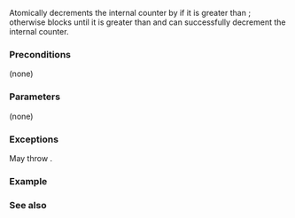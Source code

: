{{cpp/thread/counting_semaphore/title|acquire}}
{{cpp/thread/counting_semaphore/navbar}}
{{dcl begin}}
{{dcl|since=c++20|
void acquire();
}}
{{dcl end}}

Atomically decrements the internal counter by {{c|1}} if it is greater than {{c|0}}; otherwise blocks until it is greater than {{c|0}} and can successfully decrement the internal counter.

===Preconditions===
(none)

===Parameters===
(none)

===Exceptions===
May throw {{lc|std::system_error}}.

===Example===
{{example
|The example visualizes a concurrent work of several randomized threads when no more than N (N is the semaphore ''desired'' value) of the thread-functions are active, while the other might wait on the semaphore.
|code=
#include &lt;array&gt;
#include &lt;chrono&gt;
#include &lt;cstddef&gt;
#include &lt;iomanip&gt;
#include &lt;iostream&gt;
#include &lt;mutex&gt;
#include &lt;new&gt;
#include &lt;random&gt;
#include &lt;semaphore&gt;
#include &lt;thread&gt;
#include &lt;vector&gt;

using namespace std::literals;

constexpr std::size_t max_threads{10U}; // change and see the effect
constexpr std::ptrdiff_t max_sema_threads{3}; // {1} for binary semaphore
std::counting_semaphore semaphore{max_sema_threads};
constexpr auto time_tick{10ms};

unsigned rnd()
{
    static std::uniform_int_distribution&lt;unsigned&gt; distribution{2U, 9U}; // [delays]
    static std::random_device engine;
    static std::mt19937 noise{engine()};
    return distribution(noise);
}

class alignas(std::hardware_destructive_interference_size) Guide
{
    inline static std::mutex cout_mutex;
    inline static std::chrono::time_point&lt;std::chrono::high_resolution_clock&gt; started_at;
    unsigned delay{rnd()}, occupy{rnd()}, wait_on_sema{};

public:
    static void start_time() { started_at = std::chrono::high_resolution_clock::now(); }

    void initial_delay() { std::this_thread::sleep_for(delay * time_tick); }

    void occupy_sema()
    {
        wait_on_sema =
            static_cast&lt;unsigned&gt;(std::chrono::duration_cast&lt;std::chrono::milliseconds&gt;(
                std::chrono::high_resolution_clock::now() - started_at -
                delay * time_tick).count() / time_tick.count());
        std::this_thread::sleep_for(occupy * time_tick);
    }

    void visualize(unsigned id, unsigned x_scale = 2) const
    {
        auto cout_n = [=](auto str, unsigned n)
        {
            for (n *= x_scale; n-- &gt; 0; std::cout &lt;&lt; str)
                ;
        };
        std::lock_guard lk{cout_mutex};
        std::cout &lt;&lt; '#' &lt;&lt; std::setw(2) &lt;&lt; id &lt;&lt; ' ';
        cout_n("░", delay);
        cout_n("▒", wait_on_sema);
        cout_n("█", occupy);
        std::cout &lt;&lt; '\n';
    }

    static void show_info()
    {
        std::cout &lt;&lt; "\nThreads: " &lt;&lt; max_threads &lt;&lt; ", Throughput: " &lt;&lt; max_sema_threads
                  &lt;&lt; " │ Legend: initial delay ░░ │ wait state ▒▒ │ sema occupation ██ \n"
                  &lt;&lt; std::endl;
    }
};

std::array&lt;Guide, max_threads&gt; guides;

void workerThread(unsigned id)
{
    guides[id].initial_delay(); // emulate some work before sema acquisition
    semaphore.acquire();        // wait until a free sema slot is available
    guides[id].occupy_sema();   // emulate some work while sema is acquired
    semaphore.release();
    guides[id].visualize(id);
}

int main()
{
    std::vector&lt;std::jthread&gt; threads;
    threads.reserve(max_threads);

    Guide::show_info();
    Guide::start_time();

    for (auto id{0U}; id != max_threads; ++id)
        threads.push_back(std::jthread(workerThread, id));
}
|p=true
|output=
Default case: max_threads{10U}, max_sema_threads{3}

Threads: 10, Throughput: 3 │ Legend: initial delay ░░ │ wait state ▒▒ │ sema occupation ██

# 1 ░░░░██████
# 2 ░░░░████████
# 5 ░░░░░░██████████
# 8 ░░░░░░░░░░░░████████████
# 9 ░░░░░░░░░░░░██████████████
# 7 ░░░░░░░░░░░░▒▒▒▒████████████████
# 4 ░░░░░░░░░░░░░░▒▒▒▒▒▒▒▒▒▒▒▒████████
# 6 ░░░░░░░░░░░░░░▒▒▒▒▒▒▒▒▒▒██████████████████
# 3 ░░░░░░░░░░░░░░▒▒▒▒▒▒▒▒▒▒▒▒▒▒▒▒▒▒████████████
# 0 ░░░░░░░░░░░░░░░░░░▒▒▒▒▒▒▒▒▒▒▒▒▒▒▒▒██████████████

──────────────────────────────────────────────────────────────────────────────────────────────────────────────
"Enough for everyone" case (no wait states!): max_threads{10U}, max_sema_threads{10}

Threads: 10, Throughput: 10 │ Legend: initial delay ░░ │ wait state ▒▒ │ sema occupation ██

# 4 ░░░░██████
# 5 ░░░░░░████
# 3 ░░░░██████████
# 1 ░░░░██████████
# 8 ░░░░░░░░████████████
# 6 ░░░░░░░░░░░░░░░░██████
# 7 ░░░░░░░░░░░░░░░░██████
# 9 ░░░░░░░░░░░░░░░░██████████
# 0 ░░░░░░░░░░░░██████████████████
# 2 ░░░░░░░░░░░░░░░░░░████████████

──────────────────────────────────────────────────────────────────────────────────────────────────────────────
Binary semaphore case: max_threads{10U}, max_sema_threads{1}

Threads: 10, Throughput: 1 │ Legend: initial delay ░░ │ wait state ▒▒ │ sema occupation ██

# 6 ░░░░████
# 5 ░░░░▒▒▒▒████
# 4 ░░░░░░░░░░▒▒██████████
# 7 ░░░░░░░░░░▒▒▒▒▒▒▒▒▒▒▒▒████████████████
# 2 ░░░░░░░░░░░░▒▒▒▒▒▒▒▒▒▒▒▒▒▒▒▒▒▒▒▒▒▒▒▒▒▒██████
# 3 ░░░░░░░░░░░░░░▒▒▒▒▒▒▒▒▒▒▒▒▒▒▒▒▒▒▒▒▒▒▒▒▒▒▒▒▒▒████████████████
# 0 ░░░░░░░░░░░░░░▒▒▒▒▒▒▒▒▒▒▒▒▒▒▒▒▒▒▒▒▒▒▒▒▒▒▒▒▒▒▒▒▒▒▒▒▒▒▒▒▒▒▒▒▒▒████████████
# 1 ░░░░░░░░░░░░░░░░▒▒▒▒▒▒▒▒▒▒▒▒▒▒▒▒▒▒▒▒▒▒▒▒▒▒▒▒▒▒▒▒▒▒▒▒▒▒▒▒▒▒▒▒▒▒▒▒▒▒▒▒▒▒▒▒████████
# 8 ░░░░░░░░░░░░░░░░▒▒▒▒▒▒▒▒▒▒▒▒▒▒▒▒▒▒▒▒▒▒▒▒▒▒▒▒▒▒▒▒▒▒▒▒▒▒▒▒▒▒▒▒▒▒▒▒▒▒▒▒▒▒▒▒▒▒▒▒▒▒▒▒██████
# 9 ░░░░░░░░░░░░░░░░░░▒▒▒▒▒▒▒▒▒▒▒▒▒▒▒▒▒▒▒▒▒▒▒▒▒▒▒▒▒▒▒▒▒▒▒▒▒▒▒▒▒▒▒▒▒▒▒▒▒▒▒▒▒▒▒▒▒▒▒▒▒▒▒▒▒▒▒▒██████████████

}}

===See also===
{{dsc begin}}
{{dsc inc|cpp/thread/counting_semaphore/dsc release}}
{{dsc inc|cpp/thread/counting_semaphore/dsc try_acquire}}
{{dsc inc|cpp/thread/counting_semaphore/dsc try_acquire_for}}
{{dsc inc|cpp/thread/counting_semaphore/dsc try_acquire_until}}
{{dsc end}}

{{langlinks|de|es|fr|it|ja|pt|ru|zh}}